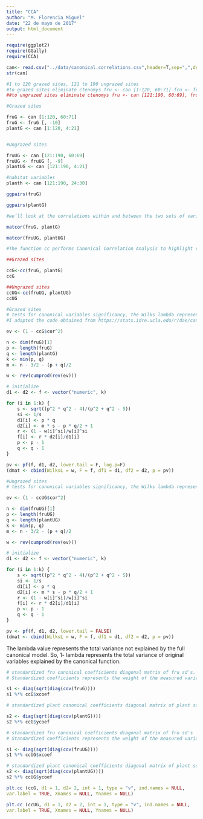 ```yaml
---
title: "CCA"
author: "M. Florencia Miguel"
date: "22 de mayo de 2017"
output: html_document
---
```


```r

require(ggplot2)
require(GGally)
require(CCA)

```


```r

can<- read.csv("../data/canonical.correlations.csv",header=T,sep=",",dec=".",na.strings="NA")
str(can)

```


```r

#1 to 120 grazed sites, 121 to 190 ungrazed sites
#to grazed sites eliminate ctenomys fru <- can [1:120, 60:71] fru <- fru[,-10]
##to ungrazed sites eliminate ctenomys fru <- can [121:190, 60:69], fru <- fru[,-9]

#Grazed sites

fruG <- can [1:120, 60:71]
fruG <- fruG [, -10]
plantG <- can [1:120, 4:21]


#Ungrazed sites

fruUG <- can [121:190, 60:69]
fruUG <- fruUG [, -9]
plantUG <- can [121:190, 4:21]

#habitat variables 
planth <- can [121:190, 24:30]

```

```r

ggpairs(fruG)

ggpairs(plantG)

```

```r

#we’ll look at the correlations within and between the two sets of variables using the matcor function from the CCA package.

matcor(fruG, plantG)

matcor(fruUG, plantUG)

```

```r

#The function cc performs Canonical Correlation Analysis to highlight correlations between the two data sets

##Grazed sites

ccG<-cc(fruG, plantG)
ccG

##Ungrazed sites
ccUG<-cc(fruUG, plantUG)
ccUG

```

```r

#Grazed sites
# tests for canonical variables significancy, the Wilks lambda represents the total variance not explained by the full canonical model.
#I adapted the code obtained from https://stats.idre.ucla.edu/r/dae/canonical-correlation-analysis/ (UCLA Statistical Consulting Group, UCLA= University of California in Los Ángeles)

ev <- (1 - ccG$cor^2)

n <- dim(fruG)[1]
p <- length(fruG)
q <- length(plantG)
k <- min(p, q)
m <- n - 3/2 - (p + q)/2

w <- rev(cumprod(rev(ev)))

# initialize
d1 <- d2 <- f <- vector("numeric", k)

for (i in 1:k) {
    s <- sqrt((p^2 * q^2 - 4)/(p^2 + q^2 - 5))
    si <- 1/s
    d1[i] <- p * q
    d2[i] <- m * s - p * q/2 + 1
    r <- (1 - w[i]^si)/w[i]^si
    f[i] <- r * d2[i]/d1[i]
    p <- p - 1
    q <- q - 1
}

pv <- pf(f, d1, d2, lower.tail = F, log.p=F)
(dmat <- cbind(WilksL = w, F = f, df1 = d1, df2 = d2, p = pv))


```



```r

#Ungrazed sites
# tests for canonical variables significancy, the Wilks lambda represents the total variance not explained by the full canonical model.

ev <- (1 - ccUG$cor^2)

n <- dim(fruUG)[1]
p <- length(fruUG)
q <- length(plantUG)
k <- min(p, q)
m <- n - 3/2 - (p + q)/2

w <- rev(cumprod(rev(ev)))

# initialize
d1 <- d2 <- f <- vector("numeric", k)

for (i in 1:k) {
    s <- sqrt((p^2 * q^2 - 4)/(p^2 + q^2 - 5))
    si <- 1/s
    d1[i] <- p * q
    d2[i] <- m * s - p * q/2 + 1
    r <- (1 - w[i]^si)/w[i]^si
    f[i] <- r * d2[i]/d1[i]
    p <- p - 1
    q <- q - 1
}

pv <- pf(f, d1, d2, lower.tail = FALSE)
(dmat <- cbind(WilksL = w, F = f, df1 = d1, df2 = d2, p = pv))


```
The lambda value represents the total variance not explained by the full canonical model. So, 1- lambda represents the total variance of original variables explained by the canonical function.   

```r

# standardized fru canonical coefficients diagonal matrix of fru sd's.
# Standardized coefficients represents the weight of the measured variables in producing canonical variables scores. 

s1 <- diag(sqrt(diag(cov(fruG))))
s1 %*% ccG$xcoef

# standardized plant canonical coefficients diagonal matrix of plant sd's

s2 <- diag(sqrt(diag(cov(plantG))))
s2 %*% ccG$ycoef

```

```r

# standardized fru canonical coefficients diagonal matrix of fru sd's
# Standardized coefficients represents the weight of the measured variables in producing canonical variables scores.

s1 <- diag(sqrt(diag(cov(fruUG))))
s1 %*% ccUG$xcoef

# standardized plant canonical coefficients diagonal matrix of plant sd's
s2 <- diag(sqrt(diag(cov(plantUG))))
s2 %*% ccUG$ycoef


```

```r

plt.cc (ccG, d1 = 1, d2= 2, int = 1, type = "v", ind.names = NULL,
var.label = TRUE, Xnames = NULL, Ynames = NULL)


```

```r

plt.cc (ccUG, d1 = 1, d2 = 2, int = 1, type = "v", ind.names = NULL,
var.label = TRUE, Xnames = NULL, Ynames = NULL)

```

